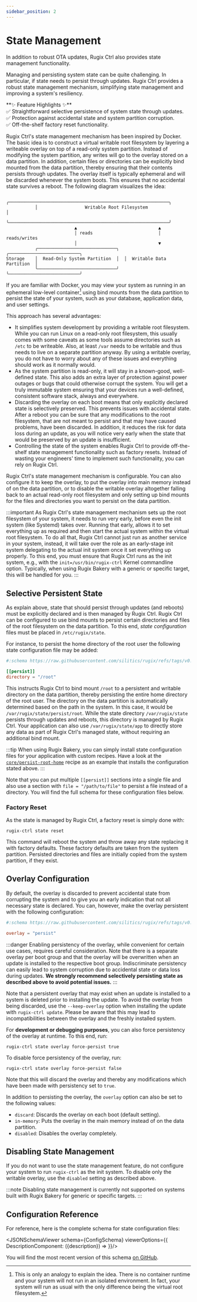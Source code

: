 ```yaml
---
sidebar_position: 2
---
```





# State Management

In addition to robust OTA updates, Rugix Ctrl also provides state management functionality.

Managing and persisting system state can be quite challenging.
In particular, if state needs to persist through updates.
Rugix Ctrl provides a robust state management mechanism, simplifying state management and improving a system's resiliency.

<p style={{marginLeft: "2rem"}}>
    **✨ Feature Highlights ✨**<br/>
    ✅ Straightforward selective persistence of system state through updates.<br />
    ✅ Protection against accidental state and system partition corruption.<br />
    ✅ Off-the-shelf factory reset functionality.
</p>

Rugix Ctrl's state management mechanism has been inspired by Docker.
The basic idea is to construct a virtual writable root filesystem by layering a writeable overlay on top of a read-only system partition.
Instead of modifying the system partition, any writes will go to the overlay stored on a data partition.
In addition, certain files or directories can be explicitly bind mounted from the data partition, thereby ensuring that their contents persists through updates.
The overlay itself is typically ephemeral and will be discarded whenever the system boots.
This ensures that no accidental state survives a reboot.
The following diagram visualizes the idea:

```
           ╭─────────────────────────────────────────────────────────────╮
           │                  Writable Root Filesystem                   │
           ╰─────────────────────────────────────────────────────────────╯
                          ▲                               ▲
                          │ reads                         │ reads/writes
                          │                               ▼
           ╭──────────────────────────────╮  ╭───────────────────────────╮
Storage    │  Read-Only System Partition  │  │  Writable Data Partition  │
           ╰──────────────────────────────╯  ╰───────────────────────────╯
```

If you are familiar with Docker, you may view your system as running in an ephemeral low-level container[^container] using bind mounts from the data partition to persist the state of your system, such as your database, application data, and user settings.

[^container]: This is only an analogy to explain the idea.
There is no container runtime and your system will not run in an isolated environment.
In fact, your system will run as usual with the only difference being the virtual root filesystem.

This approach has several advantages:

- It simplifies system development by providing a writable root filesystem.
While you can run Linux on a read-only root filesystem, this usually comes with some caveats as some tools assume directories such as `/etc` to be writeable.
Also, at least `/var` needs to be writable and thus needs to live on a separate partition anyway.
By using a writable overlay, you do not have to worry about any of these issues and everything should work as it normally would.
- As the system partition is read-only, it will stay in a known-good, well-defined state.
This also adds an extra layer of protection against power outages or bugs that could otherwise corrupt the system.
You will get a truly immutable system ensuring that your devices run a well-defined, consistent software stack, always and everywhere.
- Discarding the overlay on each boot means that only explicitly declared state is selectively preserved.
This prevents issues with accidental state.
After a reboot you can be sure that any modifications to the root filesystem, that are not meant to persist and that may have caused problems, have been discarded.
In addition, it reduces the risk for data loss during an update, as you will notice very early when the state that would be preserved by an update is insufficient.
- Controlling the state of the system enables Rugix Ctrl to provide off-the-shelf state management functionality such as factory resets.
Instead of wasting your engineers' time to implement such functionality, you can rely on Rugix Ctrl.

Rugix Ctrl's state management mechanism is configurable.
You can also configure it to keep the overlay, to put the overlay into main memory instead of on the data partition, or to disable the writable overlay altogether falling back to an actual read-only root filesystem and only setting up bind mounts for the files and directories you want to persist on the data partition.

:::important
As Rugix Ctrl's state management mechanism sets up the root filesystem of your system, it needs to run very early, before even the init system (like Systemd) takes over.
Running that early, allows it to set everything up as required and then start the actual system within the virtual root filesystem.
To do all that, Rugix Ctrl cannot just run as another service in your system, instead, it will take over the role as an early-stage init system delegating to the actual init system once it set everything up properly.
To this end, you must ensure that Rugix Ctrl runs as the init system, e.g., with the `init=/usr/bin/rugix-ctrl` Kernel commandline option.
Typically, when using Rugix Bakery with a generic or specific target, this will be handled for you.
:::


## Selective Persistent State

As explain above, state that should persist through updates (and reboots) must be explicitly declared and is then managed by Rugix Ctrl.
Rugix Ctrl can be configured to use bind mounts to persist certain directories and files of the root filesystem on the data partition.
To this end, _state configuration_ files must be placed in `/etc/rugix/state`.

For instance, to persist the home directory of the root user the following state configuration file may be added:

```toml title="/etc/rugix/state/root-home.toml"
#:schema https://raw.githubusercontent.com/silitics/rugix/refs/tags/v0.8.0/schemas/rugix-ctrl-state.schema.json

[[persist]]
directory = "/root"
```

This instructs Rugix Ctrl to bind mount `/root` to a persistent and writable directory on the data partition, thereby persisting the entire home directory of the root user.
The directory on the data partition is automatically determined based on the path in the system.
In this case, it would be `/var/rugix/state/persist/root`.
While the state directory `/var/rugix/state` persists through updates and reboots, this directory is managed by Rugix Ctrl.
Your application can also use `/var/rugix/state/app` to directly store any data as part of Rugix Ctrl's managed state, without requiring an additional bind mount.

:::tip
When using Rugix Bakery, you can simply install state configuration files for your application with custom recipes.
Have a look at the [`core/persist-root-home`](https://github.com/silitics/rugix/tree/main/bakery/repositories/core/recipes/persist-root-home) recipe as an example that installs the configuration stated above.
:::

Note that you can put multiple `[[persist]]` sections into a single file and also use a section with `file = "/path/to/file"` to persist a file instead of a directory.
You will find the full schema for these configuration files below.

### Factory Reset

As the state is managed by Rugix Ctrl, a factory reset is simply done with:

```shell
rugix-ctrl state reset
```

This command will reboot the system and throw away any state replacing it with factory defaults.
These factory defaults are taken from the system partition.
Persisted directories and files are initially copied from the system partition, if they exist.


## Overlay Configuration

By default, the overlay is discarded to prevent accidental state from corrupting the system and to give you an early indication that not all necessary state is declared.
You can, however, make the overlay persistent with the following configuration:

```toml title="/etc/rugix/state.toml"
#:schema https://raw.githubusercontent.com/silitics/rugix/refs/tags/v0.8.0/schemas/rugix-ctrl-state.schema.json

overlay = "persist"
```

:::danger
Enabling persistency of the overlay, while convenient for certain use cases, requires careful consideration.
Note that there is a separate overlay per boot group and that the overlay will be overwritten when an update is installed to the respective boot group.
Indiscriminate persistency can easily lead to system corruption due to accidental state or data loss during updates.
**We strongly recommend selectively persisting state as described above to avoid potential issues.**
:::

Note that a persistent overlay that may exist when an update is installed to a system is deleted prior to installing the update.
To avoid the overlay from being discarded, use the `--keep-overlay` option when installing the update with `rugix-ctrl update`.
Please be aware that this may lead to incompatibilities between the overlay and the freshly installed system.

For **development or debugging purposes**, you can also force persistency of the overlay at runtime.
To this end, run:

```shell
rugix-ctrl state overlay force-persist true
```

To disable force persistency of the overlay, run:

```shell
rugix-ctrl state overlay force-persist false
```

Note that this will discard the overlay and thereby any modifications which have been made with persistency set to `true`.

In addition to persisting the overlay, the `overlay` option can also be set to the following values:

- `discard`: Discards the overlay on each boot (default setting).
- `in-memory`: Puts the overlay in the main memory instead of on the data partition.
- `disabled`: Disables the overlay completely.


## Disabling State Management

If you do not want to use the state management feature, do not configure your system to run `rugix-ctrl` as the init system.
To disable only the writable overlay, use the `disabled` setting as described above.

:::note
Disabling state management is currently not supported on systems built with Rugix Bakery for generic or specific targets.
:::


## Configuration Reference

For reference, here is the complete schema for state configuration files:

<JSONSchemaViewer schema={ConfigSchema} viewerOptions={{
    DescriptionComponent: ({description}) => <ReactMarkdown children={description} />
}}/>

You will find the most recent version of this schema [on GitHub](https://github.com/silitics/rugix/blob/main/schemas/rugix-ctrl-state.schema.json).
